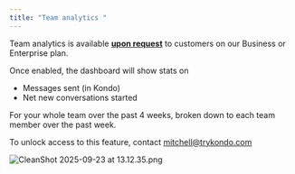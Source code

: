 ```yaml
---
title: "Team analytics "
---
```


Team analytics is available **<u>upon request</u>** to customers on our Business or Enterprise plan.

Once enabled, the dashboard will show stats on

- Messages sent (in Kondo)
- Net new conversations started 

For your whole team over the past 4 weeks, broken down to each team member over the past week.

To unlock access to this feature, contact mitchell@trykondo.com

![CleanShot 2025-09-23 at 13.12.35.png](/images/CleanShot2025-09-23at13.12.35.png)